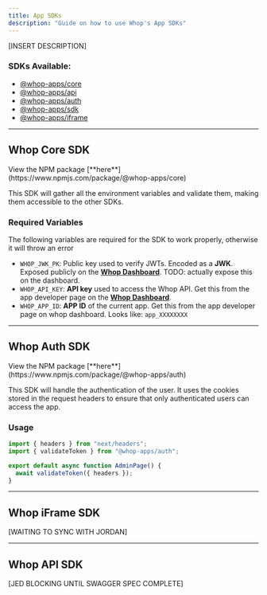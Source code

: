 ```yaml
---
title: App SDKs
description: "Guide on how to use Whop's App SDKs"
---
```


[INSERT DESCRIPTION]

### SDKs Available:

- [@whop-apps/core](/sdks)
- [@whop-apps/api](/sdks)
- [@whop-apps/auth](/sdks)
- [@whop-apps/sdk](/sdks)
- [@whop-apps/iframe](/sdks)

---

## Whop Core SDK

<Note>
  View the NPM package [**here**](https://www.npmjs.com/package/@whop-apps/core)
</Note>

This SDK will gather all the environment variables and validate them, making them accessible to the other SDKs.

### Required Variables

The following variables are required for the SDK to work properly, otherwise it will throw an error

- `WHOP_JWK_PK`: Public key used to verify JWTs. Encoded as a **JWK**. Exposed publicly on the [**Whop Dashboard**](https://dash.whop.com/settings/developer). TODO: actually expose this on the dashboard.
- `WHOP_API_KEY`: **API key** used to access the Whop API. Get this from the app developer page on the [**Whop Dashboard**](https://dash.whop.com/settings/developer).
- `WHOP_APP_ID`: **APP ID** of the current app. Get this from the app developer page on whop dashboard. Looks like: `app_XXXXXXXX`

---

## Whop Auth SDK

<Note>
  View the NPM package [**here**](https://www.npmjs.com/package/@whop-apps/auth)
</Note>

This SDK will handle the authentication of the user. It uses the cookies stored in the request headers to ensure that only authenticated users can access the app.

### Usage

```typescript
import { headers } from "next/headers";
import { validateToken } from "@whop-apps/auth";

export default async function AdminPage() {
  await validateToken({ headers });
}
```

---

## Whop iFrame SDK

[WAITING TO SYNC WITH JORDAN]

---

## Whop API SDK

[JED BLOCKING UNTIL SWAGGER SPEC COMPLETE]
